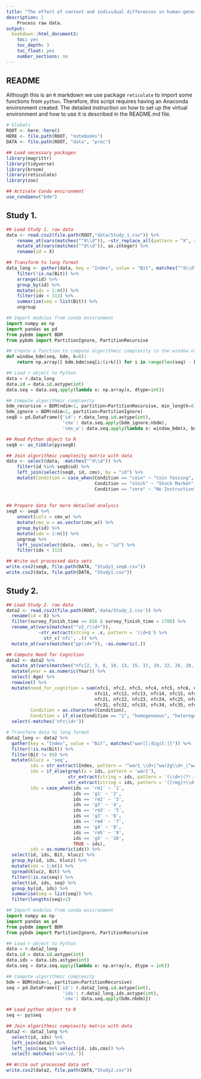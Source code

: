 ```yaml
---
title: "The effect of context and individual differences in human-generated randomness"
description: |
    Process raw data.
output:
  bookdown::html_document2:
    toc: yes
    toc_depth: 3
    toc_float: yes
    number_sections: no
---
```


## README

Although this is an `R` markdown we use package `reticulate` to import some functions from `python`. Therefore, this script requires having an Anaconda environment created. The detailed instruction on how to set up the virtual environment and how to use it is described in the README.md file.

```r
# Globals
ROOT <- here::here()
HERE <- file.path(ROOT, "notebooks")
DATA <- file.path(ROOT, "data", "proc")
```

```r
## Load necessary packages
library(magrittr)
library(tidyverse)
library(broom)
library(reticulate)
library(zoo)

## Activate Conda environment
use_condaenv("bdm")
```

## Study 1.

```r
## Load Study 1. raw data
data <- read.csv2(file.path(ROOT,"data/Study_1.csv")) %>% 
    rename_at(vars(matches("^X\\d")), ~str_replace_all(pattern = "X", replacement = 'd', .x)) %>%
    mutate_at(vars(matches("^d\\d")), as.integer) %>%
    rename(id = X)

## Transform to long format
data_long <- gather(data, key = "Index", value = "Bit", matches("^d\\d")) %>%
    filter(!is.na(Bit)) %>%
    arrange(id) %>%
    group_by(id) %>% 
    mutate(idx = 1:n()) %>%
    filter(idx < 313) %>%
    summarize(seq = list(Bit)) %>%
    ungroup 
``` 


```python
## Import modules from conda environment
import numpy as np
import pandas as pd
from pybdm import BDM
from pybdm import PartitionIgnore, PartitionRecursive

## Create a function to compute algorithmic complexity in the window of length 8
def window_bdm(seq, bdm, k=8):
    return np.array([ bdm.bdm(seq[i:(i+k)]) for i in range(len(seq) - k) ])

## Load r object to Python    
data = r.data_long
data.id = data.id.astype(int)
data.seq = data.seq.apply(lambda x: np.array(x, dtype=int))

## Compute algorithmic complexity
bdm_recursive = BDM(ndim=1, partition=PartitionRecursive, min_length=8)
bdm_ignore = BDM(ndim=1, partition=PartitionIgnore)
seq8 = pd.DataFrame({'id': r.data_long.id.astype(int),
                     'cmx': data.seq.apply(bdm_ignore.nbdm),
                     'cmx_w': data.seq.apply(lambda x: window_bdm(x, bdm_recursive, k = 8))})
```

```r
## Read Python object to R
seq8 <- as_tibble(py$seq8)

## Join algorithmic complexity matrix with data
data <- select(data, -matches("^d\\d")) %>%
    filter(id %in% seq8$id) %>%
    left_join(select(seq8, id, cmx), by = "id") %>%
    mutate(Condition = case_when(Condition == "coin" ~ "Coin Tossing",
                                 Condition == "stock" ~ "Stock Market",
                                 Condition == "zero" ~ "No Instruction"))
   
           
## Prepare data for more detailed analysis
seq8 <- seq8 %>%
    unnest(cols = cmx_w) %>%
    mutate(cmx_w = as.vector(cmx_w)) %>%
    group_by(id) %>%
    mutate(idx = 1:n()) %>%
    ungroup %>%
    left_join(select(data, -cmx), by = "id") %>%
    filter(idx < 313)

## Write out processed data sets
write.csv2(seq8, file.path(DATA, "Study1_seq8.csv"))
write.csv2(data, file.path(DATA, "Study1.csv"))
```

## Study 2.

```r
## Load Study 2. raw data
data2 <- read.csv2(file.path(ROOT,'data/Study_2.csv')) %>%
  rename(id = X) %>%
  filter(survey_finish_time >= 656 & survey_finish_time < 1708) %>%
  rename_at(vars(matches("^v2_r\\d+")),
            ~str_extract(string = .x, pattern = '\\d+$') %>%
              str_c('nfc', .)) %>%
  mutate_at(vars(matches("pp\\d+")), ~as.numeric(.))
```

```r
## Compute Need for Cognition
data2 <- data2 %>%
  mutate_at(vars(matches("nfc[2, 3, 8, 10, 13, 15, 17, 19, 22, 26, 28, 33, 34, 35]")), ~{6-.}) %>%
  mutate(year = as.numeric(Year)) %>%
  select(-Age) %>%
  rowwise() %>%
  mutate(need_for_cognition = sum(nfc1, nfc2, nfc3, nfc4, nfc5, nfc6, nfc7, nfc8, nfc9, nfc10,
                                 nfc11, nfc12, nfc13, nfc14, nfc15, nfc16, nfc17, nfc18, nfc19, nfc20,
                                 nfc21, nfc22, nfc23, nfc24, nfc25, nfc26, nfc27, nfc28, nfc29, nfc30,
                                 nfc31, nfc32, nfc33, nfc34, nfc35, nfc36),
         Condition = as.character(Condition),
         Condition = if_else(Condition == "1", "homogeneous", "heterogeneous")) %>%
  select(-matches('nfc\\d+'))

# Transform data to long format
data2_long <- data2 %>%
  gather(key = "Index", value = "Bit", matches("war[[:digit:]]")) %>%
  filter(!is.na(Bit)) %>% 
  filter(Bit != 99) %>% 
  mutate(klucz = 'seq',
         ids = str_extract(Index, pattern = '^war1_\\d+|^war2g\\d+_|^war2rm\\d+_'),
         ids = if_else(grepl(x = ids, pattern = 'war1'),
                       str_extract(string = ids, pattern = '(\\d+)(?!.*\\d)'),
                       str_extract(string = ids, pattern = '([rmg]+\\d+)(?!.*\\d)')),
         ids = case_when(ids == 'rm1' ~ '1',
                         ids == 'g1' ~ '2',
                         ids == 'rm2' ~ '3',
                         ids == 'g2' ~ '4',
                         ids == 'rm3' ~ '5',
                         ids == 'g3' ~ '6',
                         ids == 'rm4' ~ '7',
                         ids == 'g4' ~ '8',
                         ids == 'rm5' ~ '9',
                         ids == 'g5' ~ '10',
                         TRUE ~ ids),
         ids = as.numeric(ids)) %>%
  select(id, ids, Bit, klucz) %>%
  group_by(id, ids, klucz) %>%
  mutate(idx = 1:n()) %>%
  spread(klucz, Bit) %>%
  filter(!is.na(seq)) %>%
  select(id, ids, seq) %>%
  group_by(id, ids) %>%
  summarise(seq = list(seq)) %>%
  filter(lengths(seq)>2)
```

```python
## Import modules from conda environment
import numpy as np
import pandas as pd
from pybdm import BDM
from pybdm import PartitionIgnore, PartitionRecursive

## Load r object to Python    
data = r.data2_long
data.id = data.id.astype(int)
data.ids = data.ids.astype(int)
data.seq = data.seq.apply(lambda x: np.array(x, dtype = int))

## Compute algorithmic complexity
bdm = BDM(ndim=1, partition=PartitionRecursive)
seq = pd.DataFrame({'id': r.data2_long.id.astype(int),
                     'ids': r.data2_long.ids.astype(int),
                     'cmx': data.seq.apply(bdm.nbdm)})
```

```r
## Load python object to R
seq <- py$seq

## Join algorithmic complexity matrix with data
data2 <- data2_long %>%
  select(id, ids) %>%
  left_join(data2) %>%
  left_join(seq %>% select(id, ids,cmx)) %>%
  select(-matches('war\\d.'))  

## Write out processed data set
write.csv2(data2, file.path(DATA,"Study2.csv"))
```
